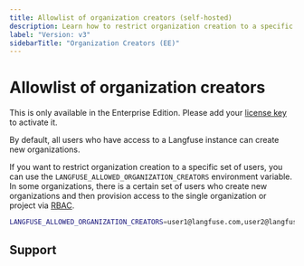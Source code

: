 ```yaml
---
title: Allowlist of organization creators (self-hosted)
description: Learn how to restrict organization creation to a specific set of users in your self-hosted Langfuse deployment.
label: "Version: v3"
sidebarTitle: "Organization Creators (EE)"
---
```


# Allowlist of organization creators

<Callout type="info">

This is only available in the Enterprise Edition. Please add your [license key](/self-hosting/license-key) to activate it.

</Callout>

By default, all users who have access to a Langfuse instance can create new organizations.

If you want to restrict organization creation to a specific set of users, you can use the `LANGFUSE_ALLOWED_ORGANIZATION_CREATORS` environment variable. In some organizations, there is a certain set of users who create new organizations and then provision access to the single organization or project via [RBAC](/docs/rbac).

```bash filename=".env"
LANGFUSE_ALLOWED_ORGANIZATION_CREATORS=user1@langfuse.com,user2@langfuse.com
```

## Support


<SelfHostHelpFooter />
